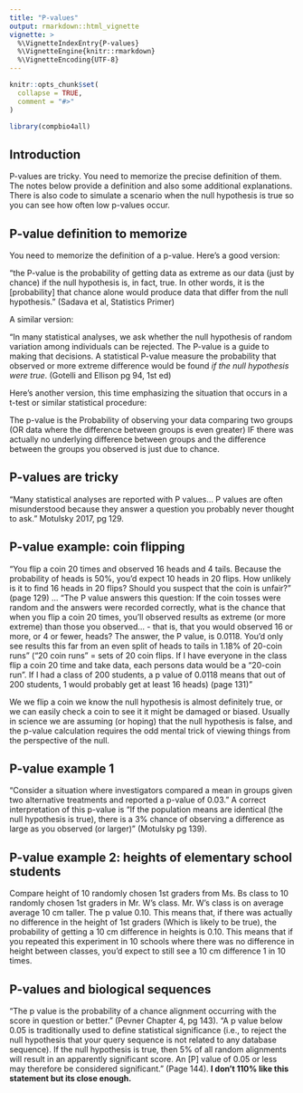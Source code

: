 ```yaml
---
title: "P-values"
output: rmarkdown::html_vignette
vignette: >
  %\VignetteIndexEntry{P-values}
  %\VignetteEngine{knitr::rmarkdown}
  %\VignetteEncoding{UTF-8}
---
```


```r
knitr::opts_chunk$set(
  collapse = TRUE,
  comment = "#>"
)
```

```r
library(compbio4all)
```

## Introduction

P-values are tricky.  You need to memorize the precise definition of them.  The notes below provide a definition and also some additional explanations.  There is also code to simulate a scenario when the null hypothesis is true so you can see how often low p-values occur.

## P-value definition to memorize


You need to memorize the definition of a p-value.  Here's a good version:

"the P-value is the probability of getting data as extreme as our data (just by chance) if the null hypothesis is, in fact, true.  In other words, it is the [probability] that chance alone would produce data that differ from the null hypothesis."  (Sadava et al, Statistics Primer)


A similar version:

"In many statistical analyses, we ask whether the null hypothesis of random variation among individuals can be rejected.  The P-value is a guide to making that decisions.  A statistical P-value measure the probability that observed or more extreme difference would be found *if the null hypothesis were true*. (Gotelli and Ellison pg 94, 1st ed)

Here's another version, this time emphasizing the situation that occurs in a t-test or similar statistical procedure:

The p-value is the Probability of observing your data comparing two groups (OR data where the difference between groups is even greater) IF there was actually no underlying difference between groups and the difference between the groups you observed is just due to chance.

## P-values are tricky

"Many statistical analyses are reported with P values... P values are often misunderstood because they answer a question you probably never thought to ask."   Motulsky 2017, pg 129.


## P-value example: coin flipping

"You flip a coin 20 times and observed 16 heads and 4 tails.  Because the probability of heads is 50%, you'd expect 10 heads in 20 flips.  How unlikely is it to find 16 heads in 20 flips?  Should you suspect that the coin is unfair?" (page 129) ... "The P value answers this question: If the coin tosses were random and the answers were recorded correctly, what is the chance that when you flip a coin 20 times, you'll observed results as extreme (or more extreme) than those you observed... - that is, that you would observed 16 or more, or 4 or fewer, heads?  The answer, the P value, is 0.0118.  You'd only see results this far from an even split of heads to tails in 1.18% of 20-coin runs" ("20 coin runs" = sets of 20 coin flips.  If I have everyone in the class flip a coin 20 time and take data, each persons data would be a "20-coin run".  If I had a class of 200 students, a p value of 0.0118 means that out of 200 students, 1 would probably get at least 16 heads) (page 131)"

We we flip a coin we know the null hypothesis is almost definitely true, or we can easily check a coin to see it it might be damaged or biased.  Usually in science we are assuming (or hoping) that the null hypothesis is false, and the p-value calculation requires the odd mental trick of viewing things from the perspective of the null.

## P-value example 1

"Consider a situation where investigators compared a mean in groups given two alternative treatments and reported a p-value of 0.03." A correct interpretation of this p-value is "If the population means are identical (the null hypothesis is true), there is a 3% chance of observing a difference as large as you observed (or larger)" (Motulsky pg 139).



## P-value example 2: heights of elementary school students

Compare height of 10 randomly chosen 1st graders from Ms. Bs class to 10 randomly chosen 1st graders in Mr. W’s class.  Mr. W’s class is on average average 10 cm taller.  The p value 0.10.  This means that, if there was actually no difference in the height of 1st graders (Which is likely to be true), the probability of getting a 10 cm difference in heights is 0.10.  This means that if you repeated this experiment in 10 schools where there was no difference in height between classes, you’d expect to still see a 10 cm difference 1 in 10 times.  


## P-values and biological sequences

"The p value is the probability of a chance alignment occurring with the score in question
or better." (Pevner Chapter 4, pg 143).  "A p value below 0.05 is traditionally used to define statistical significance (i.e., to reject the null hypothesis that your query sequence is not related to any database sequence). If the null hypothesis is true, then 5% of all random alignments will result in an apparently significant score. An [P] value of 0.05 or less may therefore be considered significant." (Page 144).  **I don't 110% like this statement but its close enough.**

